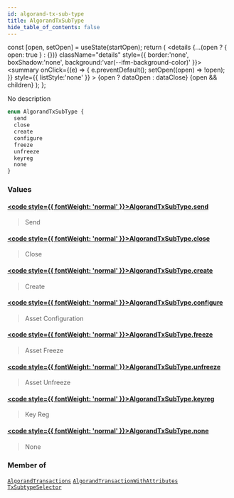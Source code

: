 ```yaml
---
id: algorand-tx-sub-type
title: AlgorandTxSubType
hide_table_of_contents: false
---
```







  const [open, setOpen] = useState(startOpen);
  return (
    <details {...(open ? { open: true } : {})} className="details" style={{ border:'none', boxShadow:'none', background:'var(--ifm-background-color)' }}>
      <summary
        onClick={(e) => {
          e.preventDefault();
          setOpen((open) => !open);
        }}
        style={{ listStyle:'none' }}
      >
      {open ? dataOpen : dataClose}
      </summary>
      {open && children}
    </details>
  );
};








No description


```graphql
enum AlgorandTxSubType {
  send
  close
  create
  configure
  freeze
  unfreeze
  keyreg
  none
}
```




### Values

#### [<code style={{ fontWeight: 'normal' }}>AlgorandTxSubType.<b>send</b></code>](#)  
> 
> 
> Send
> 

#### [<code style={{ fontWeight: 'normal' }}>AlgorandTxSubType.<b>close</b></code>](#)  
> 
> 
> Close
> 

#### [<code style={{ fontWeight: 'normal' }}>AlgorandTxSubType.<b>create</b></code>](#)  
> 
> 
> Create
> 

#### [<code style={{ fontWeight: 'normal' }}>AlgorandTxSubType.<b>configure</b></code>](#)  
> 
> 
> Asset Configuration
> 

#### [<code style={{ fontWeight: 'normal' }}>AlgorandTxSubType.<b>freeze</b></code>](#)  
> 
> 
> Asset Freeze
> 

#### [<code style={{ fontWeight: 'normal' }}>AlgorandTxSubType.<b>unfreeze</b></code>](#)  
> 
> 
> Asset Unfreeze
> 

#### [<code style={{ fontWeight: 'normal' }}>AlgorandTxSubType.<b>keyreg</b></code>](#)  
> 
> 
> Key Reg
> 

#### [<code style={{ fontWeight: 'normal' }}>AlgorandTxSubType.<b>none</b></code>](#)  
> 
> 
> None
> 



### Member of

[`AlgorandTransactions`](/docs/graphql-reference/objects/algorand-transactions)  <Badge class="secondary" text="object"/><Bullet />[`AlgorandTransactionWithAttributes`](/docs/graphql-reference/objects/algorand-transaction-with-attributes)  <Badge class="secondary" text="object"/><Bullet />[`TxSubtypeSelector`](/docs/graphql-reference/inputs/tx-subtype-selector)  <Badge class="secondary" text="input"/>

